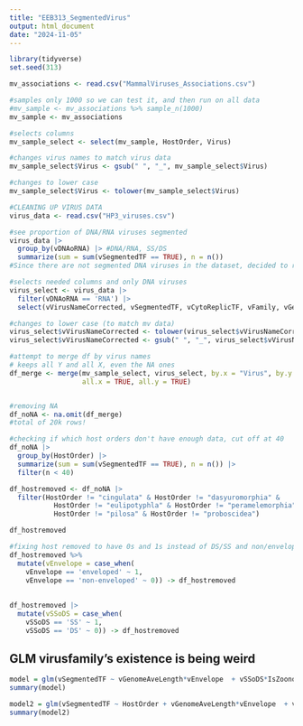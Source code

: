 ```yaml
---
title: "EEB313_SegmentedVirus"
output: html_document
date: "2024-11-05"
---
```


```r
library(tidyverse)
set.seed(313)
```

```r
mv_associations <- read.csv("MammalViruses_Associations.csv")

#samples only 1000 so we can test it, and then run on all data
#mv_sample <- mv_associations %>% sample_n(1000)
mv_sample <- mv_associations 

#selects columns
mv_sample_select <- select(mv_sample, HostOrder, Virus)

#changes virus names to match virus data
mv_sample_select$Virus <- gsub(" ", "_", mv_sample_select$Virus)

#changes to lower case
mv_sample_select$Virus <- tolower(mv_sample_select$Virus)


```

```r
#CLEANING UP VIRUS DATA
virus_data <- read.csv("HP3_viruses.csv")

#see proportion of DNA/RNA viruses segmented
virus_data |> 
  group_by(vDNAoRNA) |> #DNA/RNA, SS/DS
  summarize(sum = sum(vSegmentedTF == TRUE), n = n()) 
#Since there are not segmented DNA viruses in the dataset, decided to remove all DNA viruses

#selects needed columns and only DNA viruses
virus_select <- virus_data |> 
  filter(vDNAoRNA == 'RNA') |> 
  select(vVirusNameCorrected, vSegmentedTF, vCytoReplicTF, vFamily, vGenomeAveLength, vEnvelope, vSSoDS, IsZoonotic)

#changes to lower case (to match mv data)
virus_select$vVirusNameCorrected <- tolower(virus_select$vVirusNameCorrected)
virus_select$vVirusNameCorrected <- gsub(" ", "_", virus_select$vVirusNameCorrected)
```


```r
#attempt to merge df by virus names
# keeps all Y and all X, even the NA ones
df_merge <- merge(mv_sample_select, virus_select, by.x = "Virus", by.y = 'vVirusNameCorrected', 
                  all.x = TRUE, all.y = TRUE) 


#removing NA
df_noNA <- na.omit(df_merge)
#total of 20k rows!

```



```r
#checking if which host orders don't have enough data, cut off at 40
df_noNA |> 
  group_by(HostOrder) |>
  summarize(sum = sum(vSegmentedTF == TRUE), n = n()) |> 
  filter(n < 40)

df_hostremoved <- df_noNA |> 
  filter(HostOrder != "cingulata" & HostOrder != "dasyuromorphia" & 
           HostOrder != "eulipotyphla" & HostOrder != "peramelemorphia" &
           HostOrder != "pilosa" & HostOrder != "proboscidea")

df_hostremoved
```


```r
#fixing host removed to have 0s and 1s instead of DS/SS and non/enveloped
df_hostremoved %>%
  mutate(vEnvelope = case_when(
    vEnvelope == 'enveloped' ~ 1,
    vEnvelope == 'non-enveloped' ~ 0)) -> df_hostremoved
  
  
df_hostremoved |>
  mutate(vSSoDS = case_when(
    vSSoDS == 'SS' ~ 1,
    vSSoDS == 'DS' ~ 0)) -> df_hostremoved
```


## GLM virusfamily's existence is being weird
```r
model = glm(vSegmentedTF ~ vGenomeAveLength*vEnvelope  + vSSoDS*IsZoonotic + vCytoReplicTF + vEnvelope, family = 'binomial', data = df_hostremoved)
summary(model)

model2 = glm(vSegmentedTF ~ HostOrder + vGenomeAveLength*vEnvelope  + vSSoDS*IsZoonotic + vCytoReplicTF + vEnvelope, family = 'binomial', data = df_hostremoved)
summary(model2)
```




